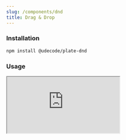 ```yaml
---
slug: /components/dnd
title: Drag & Drop
---
```


### Installation

```bash npm2yarn
npm install @udecode/plate-dnd
```

### Usage

<iframe
  src="https://codesandbox.io/embed/plate-playground-v1-2mh1c?autoresize=1&fontsize=16&theme=dark"
  style={{
    width: '100%',
    height: '80vh',
    border: 0,
    borderRadius: '8px',
    overflow: 'hidden',
  }}
  title="Plate Playground"
  allow="accelerometer; ambient-light-sensor; camera; encrypted-media; geolocation; gyroscope; hid; microphone; midi; payment; usb; vr; xr-spatial-tracking"
  sandbox="allow-forms allow-modals allow-popups allow-presentation allow-same-origin allow-scripts"
/>

<!-- ```ts live-->
<!-- () => { -->
<!--   let styledComponents = createPlateComponents({ -->
<!--     [ELEMENT_MENTION]: withProps(MentionElement, { -->
<!--       renderLabel: renderMentionLabel, -->
<!--     }), -->
<!--   }); -->
<!--   styledComponents = withStyledPlaceHolders(styledComponents); -->
<!--   styledComponents = withStyledDraggables(styledComponents); -->

<!--   const defaultOptions = createPlateOptions(); -->

<!--   const Editor = () => { -->
<!--     const { setSearch, plugin: searchHighlightPlugin } = useFindReplacePlugin(); -->

<!--     const pluginsMemo = useMemo(() => { -->
<!--       const plugins = [ -->
<!--         createReactPlugin(), -->
<!--         createHistoryPlugin(), -->
<!--         createParagraphPlugin(), -->
<!--         createBlockquotePlugin(), -->
<!--         createTodoListPlugin(), -->
<!--         createHeadingPlugin(), -->
<!--         createImagePlugin(), -->
<!--         createLinkPlugin(), -->
<!--         createListPlugin(), -->
<!--         createTablePlugin(), -->
<!--         createMediaEmbedPlugin(), -->
<!--         createCodeBlockPlugin(), -->
<!--         createAlignPlugin(), -->
<!--         createBoldPlugin(), -->
<!--         createCodePlugin(), -->
<!--         createItalicPlugin(), -->
<!--         createHighlightPlugin(), -->
<!--         createUnderlinePlugin(), -->
<!--         createStrikethroughPlugin(), -->
<!--         createSubscriptPlugin(), -->
<!--         createSuperscriptPlugin(), -->
<!--         createKbdPlugin(), -->
<!--         createNodeIdPlugin(), -->
<!--         createAutoformatPlugin(optionsAutoformat), -->
<!--         createResetNodePlugin(optionsResetBlockTypePlugin), -->
<!--         createSoftBreakPlugin(optionsSoftBreakPlugin), -->
<!--         createExitBreakPlugin(optionsExitBreakPlugin), -->
<!--         createNormalizeTypesPlugin({ -->
<!--           rules: [{ path: [0], strictType: ELEMENT_H1 }], -->
<!--         }), -->
<!--         createTrailingBlockPlugin({ type: ELEMENT_PARAGRAPH }), -->
<!--         createSelectOnBackspacePlugin({ allow: ELEMENT_IMAGE }), -->
<!--         mentionPlugin, -->
<!--         searchHighlightPlugin, -->
<!--       ]; -->

<!--       plugins.push(createDeserializeHTMLPlugin({ plugins })); -->

<!--       return plugins; -->
<!--     }, [mentionPlugin, options, searchHighlightPlugin]); -->

<!--     return ( -->
<!--       <Plate -->
<!--         id="playground" -->
<!--         plugins={pluginsMemo} -->
<!--         components={styledComponents} -->
<!--         options={defaultOptions} -->
<!--         editableProps={editableProps} -->
<!--         initialValue={initialValuePlayground} -->
<!--       > -->
<!--         <ToolbarSearchHighlight icon={Search} setSearch={setSearch} /> -->
<!--         <HeadingToolbar> -->
<!--           <ToolbarButtonsBasicElements /> -->
<!--           <ToolbarButtonsList /> -->
<!--           <ToolbarButtonsBasicMarks /> -->
<!--           <ToolbarButtonsAlign /> -->
<!--           <ToolbarLink icon={<Link />} /> -->
<!--           <ToolbarImage icon={<Image />} /> -->
<!--           <ToolbarButtonsTable /> -->
<!--         </HeadingToolbar> -->

<!--         <BallonToolbarMarks /> -->

<!--       </Plate> -->
<!--     ); -->
<!--   } -->

<!--   return ( -->
<!--     <DndProvider backend={HTML5Backend}> -->
<!--       <Editor /> -->
<!--     </DndProvider> -->
<!--   ); -->
<!-- } -->
<!-- ``` -->